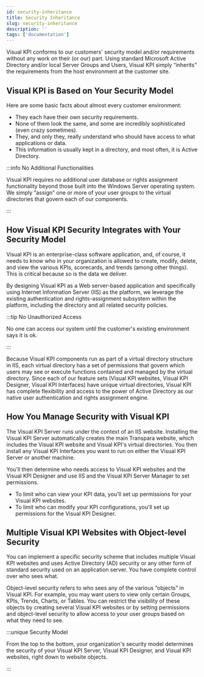 ```yaml
---
id: security-inheritance
title: Security Inheritance
slug: security-inheritance
description: ''
tags: ['documentation']
---
```


Visual KPI conforms to our customers' security model and/or requirements without any work on their (or our) part. Using standard Microsoft Active Directory and/or local Server Groups and Users, Visual KPI simply “inherits” the requirements from the host environment at the customer site.

## Visual KPI is Based on Your Security Model

Here are some basic facts about almost every customer environment:

- They each have their own security requirements.
- None of them look the same, and some are incredibly sophisticated (even crazy sometimes).
- They, and only they, really understand who should have access to what applications or data.
- This information is usually kept in a directory, and most often, it is Active Directory.

:::info No Additional Functionalities

Visual KPI requires no additional user database or rights assignment functionality beyond those built into the Windows Server operating system. We simply “assign” one or more of your user groups to the virtual directories that govern each of our components.

:::

## How Visual KPI Security Integrates with Your Security Model

Visual KPI is an enterprise-class software application, and, of course, it needs to know who in your organization is allowed to create, modify, delete, and view the various KPIs, scorecards, and trends (among other things). This is critical because so is the data we deliver.

By designing Visual KPI as a Web server-based application and specifically using Internet Information Server (IIS) as the platform, we leverage the existing authentication and rights-assignment subsystem within the platform, including the directory and all related security policies.

:::tip No Unauthorized Access

No one can access our system until the customer's existing environment says it is ok.

:::

Because Visual KPI components run as part of a virtual directory structure in IIS, each virtual directory has a set of permissions that govern which users may see or execute functions contained and managed by the virtual directory. Since each of our feature sets (Visual KPI websites, Visual KPI Designer, Visual KPI Interfaces) have unique virtual directories, Visual KPI has complete flexibility and access to the power of Active Directory as our native user authentication and rights assignment engine.

## How You Manage Security with Visual KPI

The Visual KPI Server runs under the context of an IIS website. Installing the Visual KPI Server automatically creates the main Transpara website, which includes the Visual KPI website and Visual KPI's virtual directories. You then install any Visual KPI Interfaces you want to run on either the Visual KPI Server or another machine.

You'll then determine who needs access to Visual KPI websites and the Visual KPI Designer and use IIS and the Visual KPI Server Manager to set permissions.

- To limit who can view your KPI data, you'll set up permissions for your Visual KPI websites.
- To limit who can modify your KPI configurations, you'll set up permissions for the Visual KPI Designer.

## Multiple Visual KPI Websites with Object-level Security

You can implement a specific security scheme that includes multiple Visual KPI websites and uses Active Directory (AD) security or any other form of standard security used on an application server. You have complete control over who sees what.

Object-level security refers to who sees any of the various “objects” in Visual KPI. For example, you may want users to view only certain Groups, KPIs, Trends, Charts, or Tables. You can restrict the visibility of these objects by creating several Visual KPI websites or by setting permissions and object-level security to allow access to your user groups based on what they need to see.

:::unique Security Model

From the top to the bottom, your organization's security model determines the security of your Visual KPI Server, Visual KPI Designer, and Visual KPI websites, right down to website objects.

:::